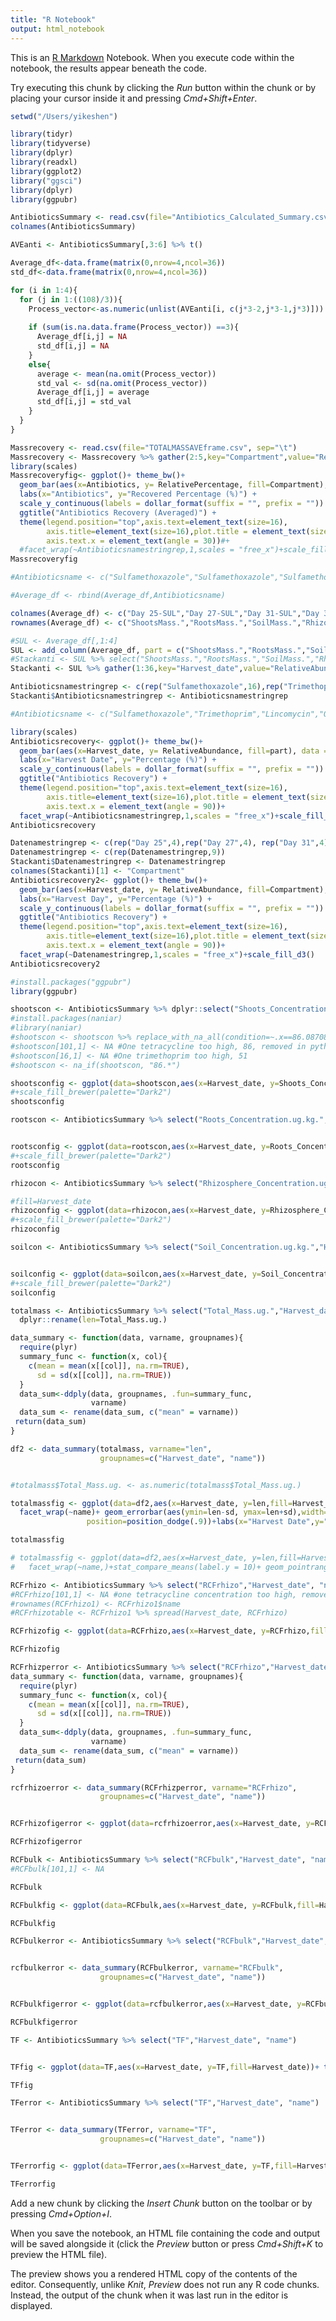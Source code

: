 ```yaml
---
title: "R Notebook"
output: html_notebook
---
```


This is an [R Markdown](http://rmarkdown.rstudio.com) Notebook. When you execute code within the notebook, the results appear beneath the code. 

Try executing this chunk by clicking the *Run* button within the chunk or by placing your cursor inside it and pressing *Cmd+Shift+Enter*. 

```r
setwd("/Users/yikeshen")

library(tidyr)
library(tidyverse)
library(dplyr)
library(readxl)
library(ggplot2)
library("ggsci")
library(dplyr)
library(ggpubr)
```



```r
AntibioticsSummary <- read.csv(file="Antibiotics_Calculated_Summary.csv", sep="\t")
colnames(AntibioticsSummary)

AVEanti <- AntibioticsSummary[,3:6] %>% t()

Average_df<-data.frame(matrix(0,nrow=4,ncol=36))
std_df<-data.frame(matrix(0,nrow=4,ncol=36))

for (i in 1:4){
  for (j in 1:((108)/3)){
    Process_vector<-as.numeric(unlist(AVEanti[i, c(j*3-2,j*3-1,j*3)]))
    
    if (sum(is.na.data.frame(Process_vector)) ==3){
      Average_df[i,j] = NA
      std_df[i,j] = NA      
    }
    else{
      average <- mean(na.omit(Process_vector))
      std_val <- sd(na.omit(Process_vector))
      Average_df[i,j] = average
      std_df[i,j] = std_val      
    }
  }
}

```

```r
Massrecovery <- read.csv(file="TOTALMASSAVEframe.csv", sep="\t")
Massrecovery <- Massrecovery %>% gather(2:5,key="Compartment",value="RelativePercentage")
library(scales)
Massrecoveryfig<- ggplot()+ theme_bw()+
  geom_bar(aes(x=Antibiotics, y= RelativePercentage, fill=Compartment), data = Massrecovery,stat="identity") +
  labs(x="Antibiotics", y="Recovered Percentage (%)") +
  scale_y_continuous(labels = dollar_format(suffix = "", prefix = "")) +
  ggtitle("Antibiotics Recovery (Averaged)") +
  theme(legend.position="top",axis.text=element_text(size=16),
        axis.title=element_text(size=16),plot.title = element_text(size=22, hjust=0.5),text = element_text(size = 16),
        axis.text.x = element_text(angle = 30))#+
  #facet_wrap(~Antibioticsnamestringrep,1,scales = "free_x")+scale_fill_d3()
Massrecoveryfig


```

```r
#Antibioticsname <- c("Sulfamethoxazole","Sulfamethoxazole","Sulfamethoxazole","Sulfamethoxazole","Trimethoprim","Trimethoprim","Trimethoprim","Trimethoprim","Trimethoprim","Lincomycin","Lincomycin","Lincomycin","Lincomycin","Oxytetracycline","Oxytetracycline","Oxytetracycline","Oxytetracycline","Monensin Sodium","Monensin Sodium","Monensin Sodium","Monensin Sodium","Tylosin","Tylosin","Tylosin","Tylosin","Ciprofloxacin","Ciprofloxacin","Ciprofloxacin","Ciprofloxacin","Cefalexin","Cefalexin","Cefalexin","Cefalexin","Tetracycline","Tetracycline","Tetracycline","Tetracycline")

#Average_df <- rbind(Average_df,Antibioticsname)

colnames(Average_df) <- c("Day 25-SUL","Day 27-SUL","Day 31-SUL","Day 35-SUL","Day 25-TRI","Day 27-TRI","Day 31-TRI","Day 35-TRI","Day 25-LIN","Day 27-LIN","Day 31-LIN","Day 35-LIN","Day 25-OXY","Day 27-OXY","Day 31-OXY","Day 35-OXY","Day 25-MON","Day 27-MON","Day 31-MON","Day 35-MON","Day 25-TYL","Day 27-TYL","Day 31-TYL","Day 35-TYL","Day 25-CIP","Day 27-CIP","Day 31-CIP","Day 35-CIP","Day 25-CEF","Day 27-CEF","Day 31-CEF","Day 35-CEF","Day 25-TET","Day 27-TET","Day 31-TET","Day 35-TET")
rownames(Average_df) <- c("ShootsMass.","RootsMass.","SoilMass.","RhizosphereMass.") #,"Antibioticsname")

#SUL <- Average_df[,1:4]
SUL <- add_column(Average_df, part = c("ShootsMass.","RootsMass.","SoilMass.","RhizosphereMass."), .after = 36)
#Stackanti <- SUL %>% select("ShootsMass.","RootsMass.","SoilMass.","RhizosphereMass.","Harvest_date")
Stackanti <- SUL %>% gather(1:36,key="Harvest_date",value="RelativeAbundance")

Antibioticsnamestringrep <- c(rep("Sulfamethoxazole",16),rep("Trimethoprim",16), rep("Lincomycin",16),rep("Oxytetracycline",16),rep("Monensin Sodium",16),rep("Tylosin",16),rep("Ciprofloxacin",16),rep("Cefalexin",16),rep("Tetracycline",16))
Stackanti$Antibioticsnamestringrep <- Antibioticsnamestringrep

#Antibioticsname <- c("Sulfamethoxazole","Trimethoprim","Lincomycin","Oxytetracycline","Monensin Sodium","Tylosin","Ciprofloxacin","Cefalexin","Tetracycline")

```

```r
library(scales)
Antibioticsrecovery<- ggplot()+ theme_bw()+
  geom_bar(aes(x=Harvest_date, y= RelativeAbundance, fill=part), data = Stackanti,stat="identity") +
  labs(x="Harvest Date", y="Percentage (%)") +
  scale_y_continuous(labels = dollar_format(suffix = "", prefix = "")) +
  ggtitle("Antibiotics Recovery") +
  theme(legend.position="top",axis.text=element_text(size=16),
        axis.title=element_text(size=16),plot.title = element_text(size=22, hjust=0.5),text = element_text(size = 16),
        axis.text.x = element_text(angle = 90))+
  facet_wrap(~Antibioticsnamestringrep,1,scales = "free_x")+scale_fill_d3()
Antibioticsrecovery

```


```r
Datenamestringrep <- c(rep("Day 25",4),rep("Day 27",4), rep("Day 31",4),rep("Day 35",4))
Datenamestringrep <- c(rep(Datenamestringrep,9))
Stackanti$Datenamestringrep <- Datenamestringrep
colnames(Stackanti)[1] <- "Compartment"
Antibioticsrecovery2<- ggplot()+ theme_bw()+
  geom_bar(aes(x=Harvest_date, y= RelativeAbundance, fill=Compartment), data = Stackanti,stat="identity") +
  labs(x="Harvest Day", y="Percentage (%)") +
  scale_y_continuous(labels = dollar_format(suffix = "", prefix = "")) +
  ggtitle("Antibiotics Recovery") +
  theme(legend.position="top",axis.text=element_text(size=16),
        axis.title=element_text(size=16),plot.title = element_text(size=22, hjust=0.5),text = element_text(size = 16),
        axis.text.x = element_text(angle = 90))+
  facet_wrap(~Datenamestringrep,1,scales = "free_x")+scale_fill_d3()
Antibioticsrecovery2
```



```r
#install.packages("ggpubr")
library(ggpubr)

shootscon <- AntibioticsSummary %>% dplyr::select("Shoots_Concentration.ug.kg.","Harvest_date", "name")
#install.packages(naniar)
#library(naniar)
#shootscon <- shootscon %>% replace_with_na_all(condition=~.x==86.0870847)
#shootscon[101,1] <- NA #One tetracycline too high, 86, removed in python
#shootscon[16,1] <- NA #One trimethoprim too high, 51
#shootscon <- na_if(shootscon, "86.*")

shootsconfig <- ggplot(data=shootscon,aes(x=Harvest_date, y=Shoots_Concentration.ug.kg.))+ theme_bw()+geom_boxplot()+facet_wrap(~name)+stat_compare_means(label.y = 15,fontface="italic")+ labs(x="Harvest Day", y=expression("Antibiotics Concentration"~(mu*g/kg))) + ggtitle("Antibiotics Concentration in Lettuce Shoots") +theme(legend.position="top",axis.text=element_text(size=16),axis.title=element_text(size=16),plot.title = element_text(size=22, hjust=0.5),text = element_text(size = 16),axis.text.x = element_text(angle = 0))
#+scale_fill_brewer(palette="Dark2")
shootsconfig
```

```r
rootscon <- AntibioticsSummary %>% select("Roots_Concentration.ug.kg.","Harvest_date", "name")


rootsconfig <- ggplot(data=rootscon,aes(x=Harvest_date, y=Roots_Concentration.ug.kg.))+ theme_bw()+geom_boxplot()+facet_wrap(~name,scales= "free")+stat_compare_means(fontface="italic")+ labs(x="Harvest Day", y=expression("Antibiotics Concentration"~(mu*g/kg))) + ggtitle("Antibiotics Concentration in Lettuce Roots") +theme(legend.position="top",axis.text=element_text(size=16),axis.title=element_text(size=16),plot.title = element_text(size=22, hjust=0.5),text = element_text(size = 16),axis.text.x = element_text(angle = 0))
#+scale_fill_brewer(palette="Dark2")
rootsconfig

```

```r
rhizocon <- AntibioticsSummary %>% select("Rhizosphere_Concentration.ug.kg.","Harvest_date", "name")

#fill=Harvest_date
rhizoconfig <- ggplot(data=rhizocon,aes(x=Harvest_date, y=Rhizosphere_Concentration.ug.kg.))+ theme_bw()+geom_boxplot()+facet_wrap(~name)+stat_compare_means(fontface="italic")+ labs(x="Harvest Day", y=expression("Antibiotics Concentration"~(mu*g/kg))) + ggtitle("Antibiotics Concentration in Rhizosphere Soil") +theme(legend.position="top",axis.text=element_text(size=16),axis.title=element_text(size=16),plot.title = element_text(size=22, hjust=0.5),text = element_text(size = 16),axis.text.x = element_text(angle = 0))
#+scale_fill_brewer(palette="Dark2")
rhizoconfig


```

```r
soilcon <- AntibioticsSummary %>% select("Soil_Concentration.ug.kg.","Harvest_date", "name")


soilconfig <- ggplot(data=soilcon,aes(x=Harvest_date, y=Soil_Concentration.ug.kg.))+ theme_bw()+geom_boxplot()+facet_wrap(~name,scales= "free")+stat_compare_means(fontface="italic")+ labs(x="Harvest Day", y=expression("Antibiotics Concentration"~(mu*g/kg))) + ggtitle("Antibiotics Concentration in Bulk Soil") +theme(legend.position="top",axis.text=element_text(size=16),axis.title=element_text(size=16),plot.title = element_text(size=22, hjust=0.5),text = element_text(size = 16),axis.text.x = element_text(angle = 0))
#+scale_fill_brewer(palette="Dark2")
soilconfig

```



```r
totalmass <- AntibioticsSummary %>% select("Total_Mass.ug.","Harvest_date", "name") %>% 
  dplyr::rename(len=Total_Mass.ug.)

data_summary <- function(data, varname, groupnames){
  require(plyr)
  summary_func <- function(x, col){
    c(mean = mean(x[[col]], na.rm=TRUE),
      sd = sd(x[[col]], na.rm=TRUE))
  }
  data_sum<-ddply(data, groupnames, .fun=summary_func,
                  varname)
  data_sum <- rename(data_sum, c("mean" = varname))
 return(data_sum)
}

df2 <- data_summary(totalmass, varname="len", 
                    groupnames=c("Harvest_date", "name"))


#totalmass$Total_Mass.ug. <- as.numeric(totalmass$Total_Mass.ug.)

totalmassfig <- ggplot(data=df2,aes(x=Harvest_date, y=len,fill=Harvest_date))+ theme_bw()+geom_point(aes(shape=Harvest_date, color=Harvest_date, size=Harvest_date))+
  facet_wrap(~name)+ geom_errorbar(aes(ymin=len-sd, ymax=len+sd),width=.2,
                 position=position_dodge(.9))+labs(x="Harvest Date",y="Antibiotics Total Mass" ~(mu*g)) + ggtitle("Antibiotic Total Mass in Irrigation Water") +theme(legend.position="top",axis.text=element_text(size=16),axis.title=element_text(size=16),plot.title = element_text(size=22, hjust=0.5),text = element_text(size = 16),axis.text.x = element_text(angle = 0))

totalmassfig
```


```r
# totalmassfig <- ggplot(data=df2,aes(x=Harvest_date, y=len,fill=Harvest_date))+ theme_bw()+geom_point(aes(shape=Harvest_date, color=Harvest_date, size=Harvest_date))+
#   facet_wrap(~name,)+stat_compare_means(label.y = 10)+ geom_pointrange(aes(ymin=len-sd, ymax=len+sd))+labs(x="Harvest Date",y="Antibiotics Total Mass" ~(mu*g)) + ggtitle("Antibiotics Total Mass in Irrigation Water") +theme(legend.position="top",axis.text=element_text(size=16),axis.title=element_text(size=16),plot.title = element_text(size=22, hjust=0.5),text = element_text(size = 16),axis.text.x = element_text(angle = 0))


```

```r
RCFrhizo <- AntibioticsSummary %>% select("RCFrhizo","Harvest_date", "name")
#RCFrhizo[101,1] <- NA #one tetracycline concentration too high, removed
#rownames(RCFrhizo1) <- RCFrhizo1$name
#RCFrhizotable <- RCFrhizo1 %>% spread(Harvest_date, RCFrhizo)

RCFrhizofig <- ggplot(data=RCFrhizo,aes(x=Harvest_date, y=RCFrhizo,fill=Harvest_date))+ theme_bw()+geom_point(aes(shape=Harvest_date, color=Harvest_date, size=Harvest_date))+facet_wrap(~name,scales= "free")+stat_compare_means(fontface="italic")+ labs(x="Harvest Date", y="Root Concentration Factor") + ggtitle("Rhizosphere based Root Concentration Factor") +theme(legend.position="top",axis.text=element_text(size=16),axis.title=element_text(size=16),plot.title = element_text(size=22, hjust=0.5),text = element_text(size = 16),axis.text.x = element_text(angle = 0))

RCFrhizofig

```

```r
RCFrhizperror <- AntibioticsSummary %>% select("RCFrhizo","Harvest_date", "name")
data_summary <- function(data, varname, groupnames){
  require(plyr)
  summary_func <- function(x, col){
    c(mean = mean(x[[col]], na.rm=TRUE),
      sd = sd(x[[col]], na.rm=TRUE))
  }
  data_sum<-ddply(data, groupnames, .fun=summary_func,
                  varname)
  data_sum <- rename(data_sum, c("mean" = varname))
 return(data_sum)
}

rcfrhizoerror <- data_summary(RCFrhizperror, varname="RCFrhizo", 
                    groupnames=c("Harvest_date", "name"))


RCFrhizofigerror <- ggplot(data=rcfrhizoerror,aes(x=Harvest_date, y=RCFrhizo,fill=Harvest_date))+ theme_bw()+geom_point(aes(shape=Harvest_date, color=Harvest_date, size=Harvest_date))+geom_errorbar(aes(ymin=RCFrhizo-sd, ymax=RCFrhizo+sd),width=.2,position=position_dodge(.9)) + facet_wrap(~name,scales= "free")+labs(x="Harvest Date", y="Root Concentration Factor") + ggtitle("Rhizosphere based Root Concentration Factor") +theme(legend.position="top",axis.text=element_text(size=16),axis.title=element_text(size=16),plot.title = element_text(size=22, hjust=0.5),text = element_text(size = 16),axis.text.x = element_text(angle = 0))

RCFrhizofigerror

```


```r
RCFbulk <- AntibioticsSummary %>% select("RCFbulk","Harvest_date", "name")
#RCFbulk[101,1] <- NA

RCFbulk

RCFbulkfig <- ggplot(data=RCFbulk,aes(x=Harvest_date, y=RCFbulk,fill=Harvest_date))+ theme_bw()+geom_point(aes(shape=Harvest_date, color=Harvest_date, size=Harvest_date))+facet_wrap(~name,scales= "free")+stat_compare_means(fontface="italic")+ labs(x="Harvest Date", y="Root Concentration Factor") + ggtitle("Bulksoil based Root Concentration Factor (Bulksoil Based)") +theme(legend.position="top",axis.text=element_text(size=16),axis.title=element_text(size=16),plot.title = element_text(size=22, hjust=0.5),text = element_text(size = 16),axis.text.x = element_text(angle = 0))

RCFbulkfig

```

```r
RCFbulkerror <- AntibioticsSummary %>% select("RCFbulk","Harvest_date", "name")


rcfbulkerror <- data_summary(RCFbulkerror, varname="RCFbulk", 
                    groupnames=c("Harvest_date", "name"))


RCFbulkfigerror <- ggplot(data=rcfbulkerror,aes(x=Harvest_date, y=RCFbulk,fill=Harvest_date))+ theme_bw()+geom_point(aes(shape=Harvest_date, color=Harvest_date, size=Harvest_date))+geom_errorbar(aes(ymin=RCFbulk-sd, ymax=RCFbulk+sd),width=.2,position=position_dodge(.9)) + facet_wrap(~name,scales= "free")+labs(x="Harvest Date", y="Root Concentration Factor") + ggtitle("Bulksoil based Root Concentration Factor") +theme(legend.position="top",axis.text=element_text(size=16),axis.title=element_text(size=16),plot.title = element_text(size=22, hjust=0.5),text = element_text(size = 16),axis.text.x = element_text(angle = 0))

RCFbulkfigerror
```




```r
TF <- AntibioticsSummary %>% select("TF","Harvest_date", "name")


TFfig <- ggplot(data=TF,aes(x=Harvest_date, y=TF,fill=Harvest_date))+ theme_bw()+geom_point(aes(shape=Harvest_date, color=Harvest_date, size=Harvest_date))+facet_wrap(~name)+stat_compare_means(fontface="italic")+ labs(x="Harvest Date", y="Translocation Factor") + ggtitle("Translocation Factor") +theme(legend.position="top",axis.text=element_text(size=16),axis.title=element_text(size=16),plot.title = element_text(size=22, hjust=0.5),text = element_text(size = 16),axis.text.x = element_text(angle = 0))

TFfig
```

```r
TFerror <- AntibioticsSummary %>% select("TF","Harvest_date", "name")


TFerror <- data_summary(TFerror, varname="TF", 
                    groupnames=c("Harvest_date", "name"))


TFerrorfig <- ggplot(data=TFerror,aes(x=Harvest_date, y=TF,fill=Harvest_date))+ theme_bw()+geom_point(aes(shape=Harvest_date, color=Harvest_date, size=Harvest_date))+geom_errorbar(aes(ymin=TF-sd, ymax=TF+sd),width=.2,position=position_dodge(.9)) + facet_wrap(~name,scales= "free")+labs(x="Harvest Date", y="Translocation Factor") + ggtitle("Translocation Factor") +theme(legend.position="top",axis.text=element_text(size=16),axis.title=element_text(size=16),plot.title = element_text(size=22, hjust=0.5),text = element_text(size = 16),axis.text.x = element_text(angle = 0))

TFerrorfig

```
Add a new chunk by clicking the *Insert Chunk* button on the toolbar or by pressing *Cmd+Option+I*.

When you save the notebook, an HTML file containing the code and output will be saved alongside it (click the *Preview* button or press *Cmd+Shift+K* to preview the HTML file). 

The preview shows you a rendered HTML copy of the contents of the editor. Consequently, unlike *Knit*, *Preview* does not run any R code chunks. Instead, the output of the chunk when it was last run in the editor is displayed.

